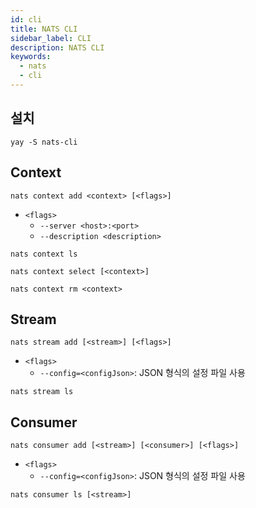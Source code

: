 ```yaml
---
id: cli
title: NATS CLI
sidebar_label: CLI
description: NATS CLI
keywords:
  - nats
  - cli
---
```


## 설치

```shell
yay -S nats-cli
```

## Context

```shell
nats context add <context> [<flags>]
```

- `<flags>`
  - `--server <host>:<port>`
  - `--description <description>`

```shell
nats context ls
```

```shell
nats context select [<context>]
```

```shell
nats context rm <context>
```

## Stream

```shell
nats stream add [<stream>] [<flags>]
```

- `<flags>`
  - `--config=<configJson>`: JSON 형식의 설정 파일 사용

```shell
nats stream ls
```

## Consumer

```shell
nats consumer add [<stream>] [<consumer>] [<flags>]
```

- `<flags>`
  - `--config=<configJson>`: JSON 형식의 설정 파일 사용

```shell
nats consumer ls [<stream>]
```
